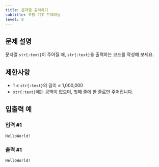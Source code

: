 ```yaml
---
title: 문자열 출력하기
subtitle: 코딩 기초 트레이닝
level: 0
---
```


## 문제 설명

문자열 `str{:text}`이 주어질 때, `str{:text}`을 출력하는 코드를 작성해 보세요.

## 제한사항

- 1 ≤ `str{:text}`의 길이 ≤ 1,000,000
- `str{:text}`에는 공백이 없으며, 첫째 줄에 한 줄로만 주어집니다.

## 입출력 예

### 입력 #1

```text
HelloWorld!
```

### 출력 #1

```text
HelloWorld!
```
